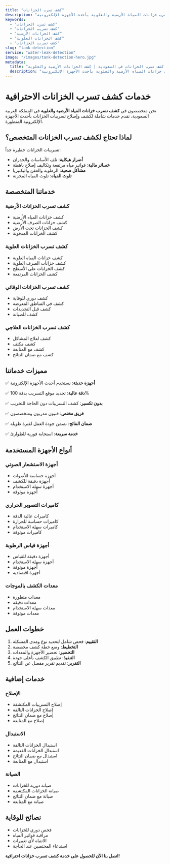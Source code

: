 ```yaml
---
title: "كشف تسرب الخزانات"
description: "خدمات كشف تسرب خزانات المياه الأرضية والعلوية بأحدث الأجهزة الإلكترونية"
keywords:
  - "كشف تسرب الخزانات"
  - "كشف تسريب الخزانات"
  - "كشف الخزانات الأرضية"
  - "كشف الخزانات العلوية"
  - "كشف تسريب الخزانات"
slug: "tank-detection"
service: "water-leak-detection"
image: "/images/tank-detection-hero.jpg"
metadata:
  title: "شركة كشف تسرب الخزانات في السعودية | كشف الخزانات الأرضية والعلوية"
  description: "أفضل شركة كشف تسرب خزانات في السعودية. كشف تسرب خزانات المياه الأرضية والعلوية بأحدث الأجهزة الإلكترونية."
---
```


# خدمات كشف تسرب الخزانات الاحترافية

نحن متخصصون في **كشف تسرب خزانات المياه الأرضية والعلوية** في المملكة العربية السعودية، نقدم خدمات شاملة لكشف وإصلاح تسريبات الخزانات بأحدث الأجهزة الإلكترونية المتطورة.

## لماذا تحتاج لكشف تسرب الخزانات المتخصص؟

تسريبات الخزانات خطيرة جداً:

- **أضرار هيكلية**: تلف الأساسات والجدران
- **خسائر مالية**: فواتير مياه مرتفعة وتكاليف إصلاح باهظة
- **مشاكل صحية**: الرطوبة والعفن والبكتيريا
- **تلوث المياه**: تلوث المياه المخزنة

## خدماتنا المتخصصة

### كشف تسرب الخزانات الأرضية
- كشف خزانات المياه الأرضية
- كشف خزانات الصرف الأرضية
- كشف الخزانات تحت الأرض
- كشف الخزانات المدفونة

### كشف تسرب الخزانات العلوية
- كشف خزانات المياه العلوية
- كشف خزانات الصرف العلوية
- كشف الخزانات على الأسطح
- كشف الخزانات المرتفعة

### كشف تسرب الخزانات الوقائي
- كشف دوري للوقاية
- كشف في المناطق المعرضة
- كشف قبل التجديدات
- كشف للصيانة

### كشف تسرب الخزانات العلاجي
- كشف لعلاج المشاكل
- كشف مكثف
- كشف مع المتابعة
- كشف مع ضمان النتائج

## مميزات خدماتنا

✅ **أجهزة حديثة**: نستخدم أحدث الأجهزة الإلكترونية

✅ **دقة عالية**: تحديد موقع التسريب بدقة 100%

✅ **بدون تكسير**: كشف التسريبات دون الحاجة للتخريب

✅ **فريق مختص**: فنيون مدربون ومتخصصون

✅ **ضمان النتائج**: نضمن جودة العمل لفترة طويلة

✅ **خدمة سريعة**: استجابة فورية للطوارئ

## أنواع الأجهزة المستخدمة

### أجهزة الاستشعار الصوتي
- أجهزة حساسة للأصوات
- أجهزة دقيقة للكشف
- أجهزة سهلة الاستخدام
- أجهزة موثوقة

### كاميرات التصوير الحراري
- كاميرات عالية الدقة
- كاميرات حساسة للحرارة
- كاميرات سهلة الاستخدام
- كاميرات موثوقة

### أجهزة قياس الرطوبة
- أجهزة دقيقة للقياس
- أجهزة سهلة الاستخدام
- أجهزة موثوقة
- أجهزة اقتصادية

### معدات الكشف بالموجات
- معدات متطورة
- معدات دقيقة
- معدات سهلة الاستخدام
- معدات موثوقة

## خطوات العمل

1. **التقييم**: فحص شامل لتحديد نوع ومدى المشكلة
2. **التخطيط**: وضع خطة كشف مخصصة
3. **التحضير**: تحضير الأجهزة والمعدات
4. **التنفيذ**: تطبيق الكشف بأعلى جودة
5. **التقرير**: تقديم تقرير مفصل عن النتائج

## خدمات إضافية

### الإصلاح
- إصلاح التسريبات المكتشفة
- إصلاح الخزانات التالفة
- إصلاح مع ضمان النتائج
- إصلاح مع المتابعة

### الاستبدال
- استبدال الخزانات التالفة
- استبدال الخزانات القديمة
- استبدال مع ضمان النتائج
- استبدال مع المتابعة

### الصيانة
- صيانة دورية للخزانات
- صيانة الخزانات المكتشفة
- صيانة مع ضمان النتائج
- صيانة مع المتابعة

## نصائح للوقاية

- فحص دوري للخزانات
- مراقبة فواتير المياه
- الانتباه لأي تغييرات
- استدعاء المختصين عند الحاجة

**اتصل بنا الآن للحصول على خدمة كشف تسرب خزانات احترافية!**
